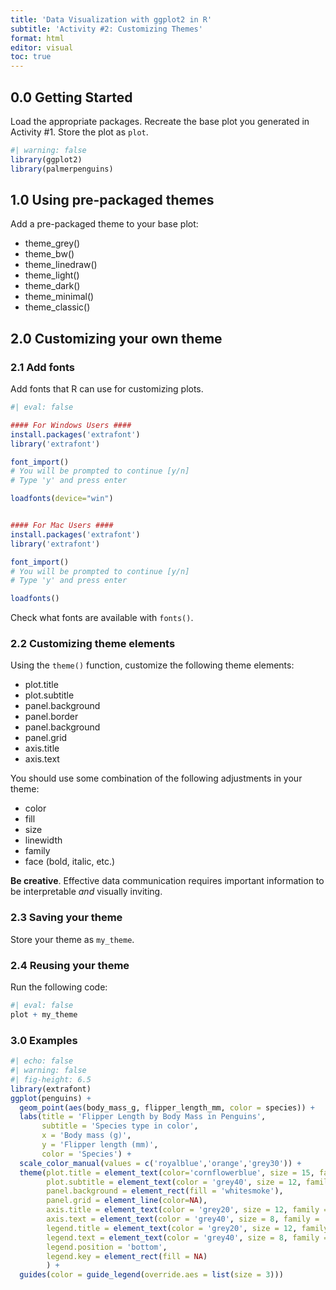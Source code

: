```yaml
---
title: 'Data Visualization with ggplot2 in R'
subtitle: 'Activity #2: Customizing Themes'
format: html 
editor: visual
toc: true
---
```


## 0.0 Getting Started

Load the appropriate packages. Recreate the base plot you generated in Activity #1. Store the plot as `plot`.

```r
#| warning: false
library(ggplot2)
library(palmerpenguins)
```

## 1.0 Using pre-packaged themes

Add a pre-packaged theme to your base plot:

-   theme_grey()
-   theme_bw()
-   theme_linedraw()
-   theme_light()
-   theme_dark()
-   theme_minimal()
-   theme_classic()

## 2.0 Customizing your own theme

### 2.1 Add fonts

Add fonts that R can use for customizing plots.

```r
#| eval: false

#### For Windows Users ####
install.packages('extrafont')
library('extrafont')

font_import()
# You will be prompted to continue [y/n]
# Type 'y' and press enter

loadfonts(device="win")


#### For Mac Users ####
install.packages('extrafont')
library('extrafont')

font_import()
# You will be prompted to continue [y/n]
# Type 'y' and press enter

loadfonts()
```

Check what fonts are available with `fonts()`.

### 2.2 Customizing theme elements

Using the `theme()` function, customize the following theme elements:

-   plot.title
-   plot.subtitle
-   panel.background
-   panel.border
-   panel.background
-   panel.grid
-   axis.title
-   axis.text

You should use some combination of the following adjustments in your theme:

-   color
-   fill
-   size
-   linewidth
-   family
-   face (bold, italic, etc.)

**Be creative**. Effective data communication requires important information to be interpretable *and* visually inviting.

### 2.3 Saving your theme

Store your theme as `my_theme`.

### 2.4 Reusing your theme

Run the following code:

```r
#| eval: false
plot + my_theme
```

### 3.0 Examples

```r
#| echo: false
#| warning: false
#| fig-height: 6.5
library(extrafont)
ggplot(penguins) + 
  geom_point(aes(body_mass_g, flipper_length_mm, color = species)) + 
  labs(title = 'Flipper Length by Body Mass in Penguins',
       subtitle = 'Species type in color', 
       x = 'Body mass (g)',
       y = 'Flipper length (mm)', 
       color = 'Species') + 
  scale_color_manual(values = c('royalblue','orange','grey30')) + 
  theme(plot.title = element_text(color='cornflowerblue', size = 15, family = 'Comic Sans MS',face = 'bold'), 
        plot.subtitle = element_text(color = 'grey40', size = 12, family = 'Malgun Gothic'), 
        panel.background = element_rect(fill = 'whitesmoke'), 
        panel.grid = element_line(color=NA), 
        axis.title = element_text(color = 'grey20', size = 12, family = 'Malgun Gothic'),
        axis.text = element_text(color = 'grey40', size = 8, family = 'Malgun Gothic'), 
        legend.title = element_text(color = 'grey20', size = 12, family = 'Malgun Gothic'),
        legend.text = element_text(color = 'grey40', size = 8, family = 'Malgun Gothic'), 
        legend.position = 'bottom', 
        legend.key = element_rect(fill = NA)
        ) + 
  guides(color = guide_legend(override.aes = list(size = 3)))
```
